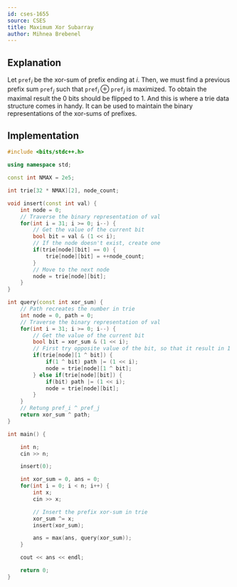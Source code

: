 ```yaml
---
id: cses-1655
source: CSES
title: Maximum Xor Subarray
author: Mihnea Brebenel
---
```


## Explanation

Let $\texttt{pref}_i$ be the xor-sum of prefix ending at $i$. Then, we must find a previous prefix sum
$\texttt{pref}_j$ such that $\texttt{pref}_i \oplus \texttt{pref}_j$ is maximized. To obtain the maximal result
the $0$ bits should be flipped to $1$. And this is where a trie data structure comes in handy. It can be used 
to maintain the binary representations of the xor-sums of prefixes.

## Implementation

<LanguageSection>
<CPPSection>

```cpp
#include <bits/stdc++.h>

using namespace std;

const int NMAX = 2e5;

int trie[32 * NMAX][2], node_count;

void insert(const int val) {
    int node = 0;
    // Traverse the binary representation of val
    for(int i = 31; i >= 0; i--) {
        // Get the value of the current bit
        bool bit = val & (1 << i);
        // If the node doesn't exist, create one
        if(trie[node][bit] == 0) {
            trie[node][bit] = ++node_count;
        }
        // Move to the next node
        node = trie[node][bit];
    }
}

int query(const int xor_sum) {
    // Path recreates the number in trie
    int node = 0, path = 0;
    // Traverse the binary representation of val
    for(int i = 31; i >= 0; i--) {
        // Get the value of the current bit
        bool bit = xor_sum & (1 << i);
        // First try opposite value of the bit, so that it result in 1 in xor
        if(trie[node][1 ^ bit]) {
            if(1 ^ bit) path |= (1 << i);
            node = trie[node][1 ^ bit];
        } else if(trie[node][bit]) {
            if(bit) path |= (1 << i);
            node = trie[node][bit];
        }
    }
    // Retung pref_i ^ pref_j
    return xor_sum ^ path;
}

int main() { 

    int n;
    cin >> n;

    insert(0);

    int xor_sum = 0, ans = 0;
    for(int i = 0; i < n; i++) {
        int x;
        cin >> x;

        // Insert the prefix xor-sum in trie
        xor_sum ^= x;
        insert(xor_sum);

        ans = max(ans, query(xor_sum));
    }

    cout << ans << endl;

    return 0;
}

```

</CPPSection>
</LanguageSection>
